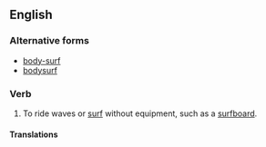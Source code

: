 {{also|bodysurf|body-surf}}
==English==

===Alternative forms===
* [[body-surf]]
* [[bodysurf]]

===Verb===
{{en-verb|head=[[body]] [[surf]]}}

# To ride waves or [[surf]] without equipment, such as a [[surfboard]].

====Translations====
{{trans-top|to ride waves or surf without equipment}}
{{trans-mid}}
{{trans-bottom}}
